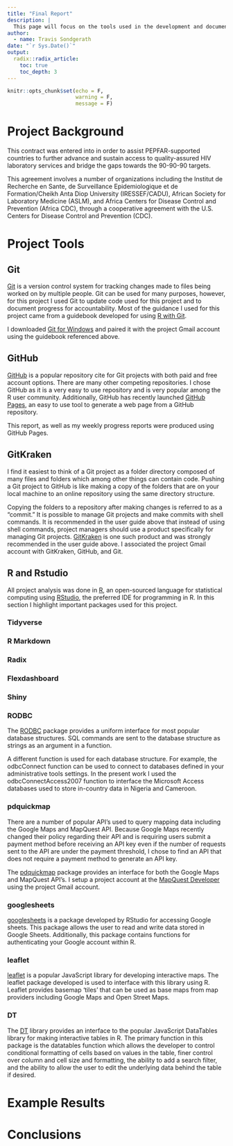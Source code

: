 ```yaml
---
title: "Final Report"
description: |
  This page will focus on the tools used in the development and documentation of this project rather than the results. Other reports will describe these results.
author:
  - name: Travis Sondgerath 
date: "`r Sys.Date()`"
output:
  radix::radix_article:
    toc: true
    toc_depth: 3
---
```


```r
knitr::opts_chunk$set(echo = F,
                      warning = F,
                      message = F)
```

# Project Background

This contract was entered into in order to assist PEPFAR-supported countries to further advance and sustain access to quality-assured HIV laboratory services and bridge the gaps towards the 90-90-90
targets.

This agreement involves a number of organizations including the Institut de Recherche en Sante, de Surveillance Epidemiologique et de Formation/Cheikh Anta Diop University (IRESSEF/CADU), African Society for Laboratory Medicine (ASLM), and Africa Centers for Disease Control and Prevention (Africa CDC), through a cooperative agreement with the U.S. Centers for Disease Control and Prevention (CDC). 

# Project Tools

## Git

[Git](https://en.wikipedia.org/wiki/Git) is a version control system for tracking changes made to files being worked on by multiple people. Git can be used for many purposes, however, for this project I used Git to update code used for this project and to document progress for accountability. Most of the guidance I used for this project came from a guidebook developed for using [R with Git](http://happygitwithr.com/). 

I downloaded [Git for Windows](https://gitforwindows.org/) and paired it with the project Gmail account using the guidebook referenced above.

## GitHub

[GitHub](https://github.com/about) is a popular repository cite for Git projects with both paid and free account options. There are many other competing repositories. I chose GitHub as it is a very easy to use repository and is very popular among the R user community. Additionally, GitHub has recently launched [GitHub Pages](https://help.github.com/articles/what-is-github-pages/), an easy to use tool to generate a web page from a GitHub repository. 

This report, as well as my weekly progress reports were produced using GitHub Pages.

## GitKraken

I find it easiest to think of a Git project as a folder directory composed of many files and folders which among other things can contain code. Pushing a Git project to GitHub is like making a copy of the folders that are on your local machine to an online repository using the same directory structure. 

Copying the folders to a repository after making changes is referred to as a "commit." It is possible to manage Git projects and make commits with shell commands. It is recommended in the user guide above that instead of using shell commands, project managers should use a product specifically for managing Git projects. [GitKraken](https://www.gitkraken.com/about) is one such product and was strongly recommended in the user guide above. I associated the project Gmail account with GitKraken, GitHub, and Git.

## R and Rstudio

All project analysis was done in [R](https://www.r-project.org/about.html), an open-sourced language for statistical computing using [RStudio](https://www.rstudio.com/about/), the preferred IDE for programming in R. In this section I highlight important packages used for this project.

### Tidyverse

### R Markdown

### Radix

### Flexdashboard

### Shiny

### RODBC

The [RODBC](https://cran.r-project.org/web/packages/RODBC/vignettes/RODBC.pdf) package provides a uniform interface for most popular database structures. SQL commands are sent to the database structure as strings as an argument in a function. 

A different function is used for each database structure. For example, the odbcConnect function can be used to connect to databases defined in your administrative tools settings. In the present work I used the odbcConnectAccess2007 function to interface the Microsoft Access databases used to store in-country data in Nigeria and Cameroon.   

### pdquickmap

There are a number of popular API's used to query mapping data including the Google Maps and MapQuest API. Because Google Maps recently changed their policy regarding their API and is requiring users submit a payment method before receiving an API key even if the number of requests sent to the API are under the payment threshold, I chose to find an API that does not require a payment method to generate an API key. 

The [pdquickmap](https://github.com/tarakc02/pdquickmap) package provides an interface for both the Google Maps and MapQuest API's. I setup a project account at the [MapQuest Developer](https://developer.mapquest.com/) using the project Gmail account.

### googlesheets

[googlesheets](https://cran.r-project.org/web/packages/googlesheets/vignettes/basic-usage.html) is a package developed by RStudio for accessing Google sheets. This package allows the user to read and write data stored in Google Sheets. Additionally, this package contains functions for authenticating your Google account within R.

### leaflet

[leaflet](https://rstudio.github.io/leaflet/) is a popular JavaScript library for developing interactive maps. The leaflet package developed is used to interface with this library using R. Leaflet provides basemap 'tiles' that can be used as base maps from map providers including Google Maps and Open Street Maps. 

### DT

The [DT](https://rstudio.github.io/DT/) library provides an interface to the popular JavaScript DataTables library for making interactive tables in R. The primary function in this package is the datatables function which allows the developer to control conditional formatting of cells based on values in the table, finer control over column and cell size and formatting, the ability to add a search filter, and the ability to allow the user to edit the underlying data behind the table if desired. 

# Example Results



# Conclusions







